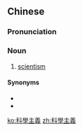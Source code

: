 {{also|科学主义}}
==Chinese==
{{zh-forms|s=科学主义|type=22}}

===Pronunciation===
{{zh-pron
|m=kēxuézhǔyì
|c=fo1 hok6 zyu2 ji6
|cat=n
}}

===Noun===
{{zh-noun}}

# [[scientism]]

====Synonyms====
* {{zh-l|科學至上主義|tr=kēxué zhìshàng zhǔyì}}
* {{zh-l|唯科學主義|tr=wéi kēxué zhǔyì}}

[[ko:科學主義]]
[[zh:科學主義]]